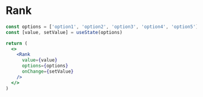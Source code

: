 
# Rank

```jsx example
const options = ['option1', 'option2', 'option3', 'option4', 'option5']
const [value, setValue] = useState(options)

return (
  <>
    <Rank
      value={value}
      options={options}
      onChange={setValue}
    />
  </>
)
```
